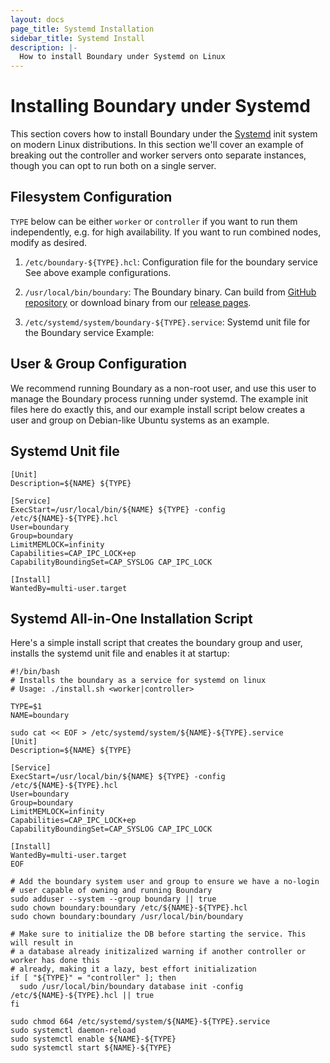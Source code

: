 ```yaml
---
layout: docs
page_title: Systemd Installation 
sidebar_title: Systemd Install
description: |-
  How to install Boundary under Systemd on Linux
---
```


# Installing Boundary under Systemd

This section covers how to install Boundary under the [Systemd]() init system on modern Linux distributions. In this section we'll cover an example of breaking out the controller and worker servers onto separate instances, though you can opt to run both on a single server.

## Filesystem Configuration 

`TYPE` below can be either `worker` or `controller` if you want to run them independently, e.g. for high availability. If you want to run combined nodes, modify as desired.

1. `/etc/boundary-${TYPE}.hcl`: Configuration file for the boundary service
   See above example configurations.

2. `/usr/local/bin/boundary`: The Boundary binary. Can build from [GitHub repository](https://github.com/hashicorp/boundary) or download binary from our [release pages](https://www.boundaryproject.io/downloads).

3. `/etc/systemd/system/boundary-${TYPE}.service`: Systemd unit file for the Boundary service
   Example:

## User & Group Configuration

We recommend running Boundary as a non-root user, and use this user to manage the Boundary process running under systemd. The example init files here do exactly this, and our example install script below creates a user and group on Debian-like Ubuntu systems as an example. 

## Systemd Unit file

```
[Unit]
Description=${NAME} ${TYPE}

[Service]
ExecStart=/usr/local/bin/${NAME} ${TYPE} -config /etc/${NAME}-${TYPE}.hcl
User=boundary
Group=boundary
LimitMEMLOCK=infinity
Capabilities=CAP_IPC_LOCK+ep
CapabilityBoundingSet=CAP_SYSLOG CAP_IPC_LOCK

[Install]
WantedBy=multi-user.target
```

## Systemd All-in-One Installation Script

Here's a simple install script that creates the boundary group and user, installs the
systemd unit file and enables it at startup:

```
#!/bin/bash
# Installs the boundary as a service for systemd on linux
# Usage: ./install.sh <worker|controller>

TYPE=$1
NAME=boundary

sudo cat << EOF > /etc/systemd/system/${NAME}-${TYPE}.service
[Unit]
Description=${NAME} ${TYPE}

[Service]
ExecStart=/usr/local/bin/${NAME} ${TYPE} -config /etc/${NAME}-${TYPE}.hcl
User=boundary
Group=boundary
LimitMEMLOCK=infinity
Capabilities=CAP_IPC_LOCK+ep
CapabilityBoundingSet=CAP_SYSLOG CAP_IPC_LOCK

[Install]
WantedBy=multi-user.target
EOF

# Add the boundary system user and group to ensure we have a no-login
# user capable of owning and running Boundary
sudo adduser --system --group boundary || true
sudo chown boundary:boundary /etc/${NAME}-${TYPE}.hcl
sudo chown boundary:boundary /usr/local/bin/boundary

# Make sure to initialize the DB before starting the service. This will result in
# a database already initizalized warning if another controller or worker has done this
# already, making it a lazy, best effort initialization
if [ "${TYPE}" = "controller" ]; then
  sudo /usr/local/bin/boundary database init -config /etc/${NAME}-${TYPE}.hcl || true
fi

sudo chmod 664 /etc/systemd/system/${NAME}-${TYPE}.service
sudo systemctl daemon-reload
sudo systemctl enable ${NAME}-${TYPE}
sudo systemctl start ${NAME}-${TYPE}
```
